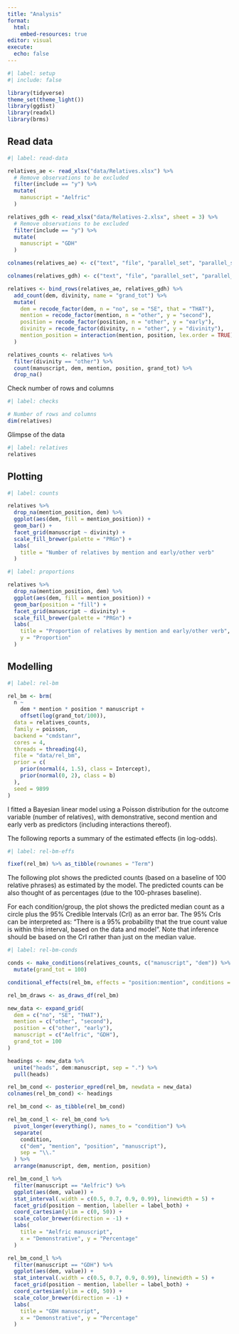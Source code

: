 ```yaml
---
title: "Analysis"
format:
  html:
    embed-resources: true
editor: visual
execute: 
  echo: false
---
```


```r
#| label: setup
#| include: false

library(tidyverse)
theme_set(theme_light())
library(ggdist)
library(readxl)
library(brms)
```

## Read data

```r
#| label: read-data

relatives_ae <- read_xlsx("data/Relatives.xlsx") %>%
  # Remove observations to be excluded
  filter(include == "y") %>%
  mutate(
    manuscript = "Aelfric"
  )

relatives_gdh <- read_xlsx("data/Relatives-2.xlsx", sheet = 3) %>%
  # Remove observations to be excluded
  filter(include == "y") %>%
  mutate(
    manuscript = "GDH"
  )

colnames(relatives_ae) <- c("text", "file", "parallel_set", "parallel_set_id", "dem", "mention", "include", "position", "correlative", "the", "divinity", "generic", "be", "manuscript")

colnames(relatives_gdh) <- c("text", "file", "parallel_set", "parallel_set_id", "dem", "mention", "include", "position", "correlative", "the", "divinity", "generic", "be", "antecedent", "manuscript")

relatives <- bind_rows(relatives_ae, relatives_gdh) %>%
  add_count(dem, divinity, name = "grand_tot") %>%
  mutate(
    dem = recode_factor(dem, n = "no", se = "SE", that = "THAT"),
    mention = recode_factor(mention, n = "other", y = "second"),
    position = recode_factor(position, n = "other", y = "early"),
    divinity = recode_factor(divinity, n = "other", y = "divinity"),
    mention_position = interaction(mention, position, lex.order = TRUE)
  )

relatives_counts <- relatives %>%
  filter(divinity == "other") %>%
  count(manuscript, dem, mention, position, grand_tot) %>%
  drop_na()
```

Check number of rows and columns

```r
#| label: checks

# Number of rows and columns
dim(relatives)
```

Glimpse of the data

```r
#| label: relatives
relatives
```

## Plotting

```r
#| label: counts

relatives %>%
  drop_na(mention_position, dem) %>%
  ggplot(aes(dem, fill = mention_position)) +
  geom_bar() +
  facet_grid(manuscript ~ divinity) +
  scale_fill_brewer(palette = "PRGn") +
  labs(
    title = "Number of relatives by mention and early/other verb"
  )
```

```r
#| label: proportions

relatives %>%
  drop_na(mention_position, dem) %>%
  ggplot(aes(dem, fill = mention_position)) +
  geom_bar(position = "fill") +
  facet_grid(manuscript ~ divinity) +
  scale_fill_brewer(palette = "PRGn") +
  labs(
    title = "Proportion of relatives by mention and early/other verb",
    y = "Proportion"
  )
```

## Modelling

```r
#| label: rel-bm

rel_bm <- brm(
  n ~
    dem * mention * position * manuscript +
    offset(log(grand_tot/100)),
  data = relatives_counts,
  family = poisson,
  backend = "cmdstanr",
  cores = 4,
  threads = threading(4),
  file = "data/rel_bm",
  prior = c(
    prior(normal(4, 1.5), class = Intercept),
    prior(normal(0, 2), class = b)
  ),
  seed = 9899
)
```

I fitted a Bayesian linear model using a Poisson distribution for the outcome variable (number of relatives), with demonstrative, second mention and early verb as predictors (including interactions thereof).

The following reports a summary of the estimated effects (in log-odds).

```r
#| label: rel-bm-effs

fixef(rel_bm) %>% as_tibble(rownames = "Term")
```

The following plot shows the predicted counts (based on a baseline of 100 relative phrases) as estimated by the model. The predicted counts can be also thought of as percentages (due to the 100-phrases baseline).

For each condition/group, the plot shows the predicted median count as a circle plus the 95% Credible Intervals (CrI) as an error bar. The 95% CrIs can be interpreted as: "There is a 95% probability that the true count value is within this interval, based on the data and model". Note that inference should be based on the CrI rather than just on the median value.

```r
#| label: rel-bm-conds

conds <- make_conditions(relatives_counts, c("manuscript", "dem")) %>%
  mutate(grand_tot = 100)

conditional_effects(rel_bm, effects = "position:mention", conditions = conds)
```

```r
rel_bm_draws <- as_draws_df(rel_bm)

new_data <- expand_grid(
  dem = c("no", "SE", "THAT"),
  mention = c("other", "second"),
  position = c("other", "early"),
  manuscript = c("Aelfric", "GDH"),
  grand_tot = 100
)

headings <- new_data %>%
  unite("heads", dem:manuscript, sep = ".") %>%
  pull(heads)

rel_bm_cond <- posterior_epred(rel_bm, newdata = new_data)
colnames(rel_bm_cond) <- headings

rel_bm_cond <- as_tibble(rel_bm_cond)

rel_bm_cond_l <- rel_bm_cond %>%
  pivot_longer(everything(), names_to = "condition") %>%
  separate(
    condition,
    c("dem", "mention", "position", "manuscript"),
    sep = "\\."
  ) %>%
  arrange(manuscript, dem, mention, position)
```

```r
rel_bm_cond_l %>%
  filter(manuscript == "Aelfric") %>%
  ggplot(aes(dem, value)) +
  stat_interval(.width = c(0.5, 0.7, 0.9, 0.99), linewidth = 5) +
  facet_grid(position ~ mention, labeller = label_both) +
  coord_cartesian(ylim = c(0, 50)) +
  scale_color_brewer(direction = -1) +
  labs(
    title = "Aelfric manuscript",
    x = "Demonstrative", y = "Percentage"
  )
```

```r
rel_bm_cond_l %>%
  filter(manuscript == "GDH") %>%
  ggplot(aes(dem, value)) +
  stat_interval(.width = c(0.5, 0.7, 0.9, 0.99), linewidth = 5) +
  facet_grid(position ~ mention, labeller = label_both) +
  coord_cartesian(ylim = c(0, 50)) +
  scale_color_brewer(direction = -1) +
  labs(
    title = "GDH manuscript",
    x = "Demonstrative", y = "Percentage"
  )
```
